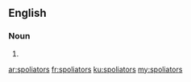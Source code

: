 ==English==

===Noun===
{{head|en|plural}}

# {{plural of|spoliator|lang=en|nocat=1}}

[[ar:spoliators]]
[[fr:spoliators]]
[[ku:spoliators]]
[[my:spoliators]]